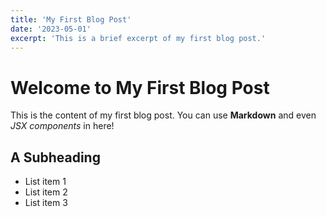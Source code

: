 ```yaml
---
title: 'My First Blog Post'
date: '2023-05-01'
excerpt: 'This is a brief excerpt of my first blog post.'
---
```


# Welcome to My First Blog Post

This is the content of my first blog post. You can use **Markdown** and even *JSX components* in here!

## A Subheading

- List item 1
- List item 2
- List item 3